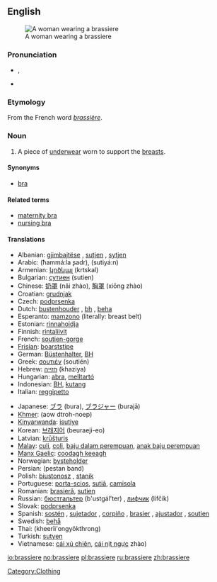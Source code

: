 {{wikipedia}}
==English==
[[Image:Buestenhalter-2.jpg|thumb|A woman wearing a brassiere]]

===Pronunciation===
*{{IPA|/brə'ziɻ/}}, {{SAMPA|/'/}}
*{{audio|en-us-brassiere.ogg|Audio (US)}}


===Etymology===
From the French word ''[[brassière]]''.

===Noun===
{{en-noun}}

# A piece of [[underwear]] worn to support the [[breasts]].

====Synonyms====
*[[bra]]

====Related terms====

*[[maternity bra]]
*[[nursing bra]]

====Translations====
{{top}}
*Albanian: [[gjimbajtëse]] {{f}}, [[sutjen]] {{f}}, [[sytjen]] {{f}}
*Arabic: {{ARchar|[[حمالة صدر]]}} (ħammá:la ʂadr), {{ARchar|[[سوتيان]]}} (sutiyá:n) {{m}}
*Armenian: [[կրծկալ]] (krtskal)
*Bulgarian: [[сутиен]] (sutien) {{m}}
*Chinese: [[奶罩]] (nǎi zhào), [[胸罩]] (xiōng zhào)
*Croatian: [[grudnjak]]
*Czech: [[podprsenka]]
*Dutch: [[bustenhouder]] {{m}}, [[bh]] {{m}}, [[beha]] {{m}}
*Esperanto: [[mamzono]] (literally: breast belt)
*Estonian: [[rinnahoidja]]
*Finnish: [[rintaliivit]] {{p}}
*French: [[soutien-gorge]] {{m}}
*[[Frisian]]: [[boarststipe]]
*German: [[Büstenhalter]], [[BH]] {{m}}
*Greek: [[σουτιέν]] (soutién)
*Hebrew: [[חזייה]] (khaziya) {{f}}
*Hungarian: [[abra]], [[melltartó]]
*Indonesian: [[BH]], [[kutang]]
*Italian: [[reggipetto]]
{{mid}}
*Japanese: [[ブラ]] (bura), [[ブラジャー]] (burajā)
*[[Khmer]]: {{KMchar|[[ឤវទនាប់]]}} (aow dtroh-noep)
*[[Kinyarwanda]]: [[isutiye]]
*Korean: [[브래지어]] (beuraeji-eo)
*Latvian: [[krūšturis]]
*[[Malay]]: [[culi]], [[coli]], [[baju dalam perempuan]], [[anak baju perempuan]]
*[[Manx Gaelic]]: [[coodagh keeagh]]
*Norwegian: [[bysteholder]]
*Persian: {{FAchar|[[پستان بند]]}} (pestan band)
*Polish: [[biustonosz]] {{m}}, [[stanik]] {{m}}
*Portuguese: [[porta-scios]], [[sutiã]], [[camisola]]
*Romanian: [[brasieră]], [[sutien]]
*Russian: [[бюстгальтер]] (b'ustgál’ter) {{m}}, [[лифчик]] (lífčik) {{m}}
*Slovak: [[podprsenka]] {{f}}
*Spanish: [[sostén]] {{m}}, [[sujetador]] {{m}} {{italbrac|Spain}}, [[corpiño]] {{m}} {{italbrac|Argentina}}, [[brasier]] {{m}} {{italbrac|Peru|Puerto Rico}}, [[ajustador]] {{m}}  {{italbrac|Cuba}}, [[soutien]] {{m}} {{italbrac|Uruguay}}
*Swedish: [[behå]]
*Thai: {{THchar|[[เครื่องยกทรง]]}} (kheerìì'ongyôkthrong)
*Turkish: [[sutyen]]
*Vietnamese: [[cái xú chiên]], [[cái nịt ngực]] zhào)
{{bottom}}

[[Category:Clothing]]

[[io:brassiere]]
[[no:brassiere]]
[[pl:brassiere]]
[[ru:brassiere]]
[[zh:brassiere]]